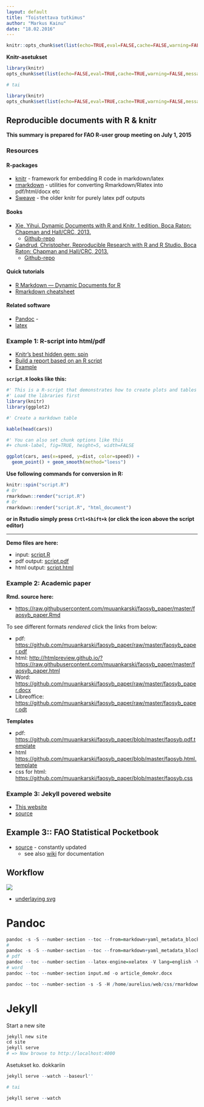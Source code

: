 ```yaml
---
layout: default
title: "Toistettava tutkimus"
author: "Markus Kainu"
date: "18.02.2016"
---
```


```r
knitr::opts_chunk$set(list(echo=TRUE,eval=FALSE,cache=FALSE,warning=FALSE,message=FALSE,cache.path="~/knitr_cache/luntti/"))
```


**Knitr-asetukset**

```r
library(knitr)
opts_chunk$set(list(echo=FALSE,eval=TRUE,cache=TRUE,warning=FALSE,message=FALSE))

# tai 

library(knitr)
opts_chunk$set(list(echo=FALSE,eval=TRUE,cache=TRUE,warning=FALSE,message=FALSE,fig.height=4,dev="pdf",opts_chunk$set(fig.path = paste('figure/my-prefix-', org, sep = ''))))

```


## Reproducible documents with R & knitr

**This summary is prepared for FAO R-user group meeting on July 1, 2015**


### Resources

#### R-packages

- [knitr](http://yihui.name/knitr/) - framework for embedding R code in markdown/latex
- [rmarkdown](http://rmarkdown.rstudio.com/) - utilities for converting Rmarkdown/Rlatex into pdf/html/docx etc
- [Sweave](https://www.statistik.lmu.de/~leisch/Sweave/) - the older knitr for purely latex pdf outputs


#### Books

- [Xie, Yihui. Dynamic Documents with R and Knitr. 1 edition. Boca Raton: Chapman and Hall/CRC, 2013.](https://www.crcpress.com/product/isbn/9781482203530)
    - [Github-repo](https://github.com/yihui/knitr-book/)
- [Gandrud, Christopher. Reproducible Research with R and R Studio. Boca Raton: Chapman and Hall/CRC, 2013.](https://www.crcpress.com/product/isbn/9781466572843)
    - [Github-repo](https://github.com/christophergandrud/Rep-Res-Book)


#### Quick tutorials

- [R Markdown — Dynamic Documents for R](http://rmarkdown.rstudio.com/)
- [Rmarkdown cheatsheet](http://www.rstudio.com/wp-content/uploads/2015/02/rmarkdown-cheatsheet.pdf)

#### Related software

- [Pandoc](http://pandoc.org/) - 
- [latex](http://www.latex-project.org/)



### Example 1: R-script into html/pdf

- [Knitr's best hidden gem: spin](http://deanattali.com/2015/03/24/knitrs-best-hidden-gem-spin/)
- [Build a report based on an R script](http://yihui.name/knitr/demo/stitch/)
- [Example](https://github.com/yihui/knitr/blob/master/inst/examples/knitr-spin.R)

**`script.R` looks like this:**

```r
#' This is a R-script that demonstrates how to create plots and tables
#' Load the libraries first
library(knitr)
library(ggplot2)

#' Create a markdown table

kable(head(cars))

#' You can also set chunk options like this
#+ chunk-label, fig=TRUE, height=5, width=FALSE

ggplot(cars, aes(x=speed, y=dist, color=speed)) +
  geom_point() + geom_smooth(method="loess")

```

**Use following commands for conversion in R:**

```r
knitr::spin("script.R")
# Or
rmarkdown::render("script.R")
# Or
rmarkdown::render("script.R", "html_document")
```

**or in Rstudio simply press `Crtl+Shift+k` (or click the icon above the script editor)**

***

**Demo files are here:**

- input: [script.R](script.R)
- pdf output: [script.pdf](script.pdf)
- html output: [script.html](script.html)


### Example 2: Academic paper

**Rmd. source here:**

- <https://raw.githubusercontent.com/muuankarski/faosyb_paper/master/faosyb_paper.Rmd>

To see different formats *rendered* click the links from below:

- pdf: <https://github.com/muuankarski/faosyb_paper/raw/master/faosyb_paper.pdf>
- html: <http://htmlpreview.github.io/?https://raw.githubusercontent.com/muuankarski/faosyb_paper/master/faosyb_paper.html>
- Word: <https://github.com/muuankarski/faosyb_paper/raw/master/faosyb_paper.docx>
- Libreoffice: <https://github.com/muuankarski/faosyb_paper/raw/master/faosyb_paper.odt>


**Templates**

- pdf: <https://github.com/muuankarski/faosyb_paper/blob/master/faosyb.pdf.template>
- html <https://github.com/muuankarski/faosyb_paper/blob/master/faosyb.html.template>
- css for html: <https://github.com/muuankarski/faosyb_paper/blob/master/faosyb.css>


### Example 3: Jekyll povered website

- [This website](http://muuankarski.github.io/luntti/)
- [source](https://github.com/muuankarski/luntti)

## Example 3:: FAO Statistical Pocketbook

- [source](https://github.com/UNFAOstatistics/pocketbook) - constantly updated
    - see also [wiki](https://github.com/unfaostatistics/pocketbook/wiki) for documentation


## Workflow

![](knitr_gif/knitr.gif)

- [underlaying svg](knitr_gif/analyysi_gif.svg)


# Pandoc


```r
pandoc -s -S --number-section --toc --from=markdown+yaml_metadata_block -H koko_css_mukaan.css source.md -o output.html
#
pandoc -s -S --number-section --toc --from=markdown+yaml_metadata_block --css css_mukana_hakemistossa.css source.md -o output.html
# pdf
pandoc --toc --number-section --latex-engine=xelatex -V lang=english -V papersize:a4paper -V documentclass=scrartcl input.md -o article_demokr.pdf
# word
pandoc --toc --number-section input.md -o article_demokr.docx

pandoc --toc --number-section -s -S -H /home/aurelius/web/css/rmarkdown.css -r markdown+grid_tables+table_captions+yaml_metadata_block paperi-gaudeamus.md -o index.html

```


# Jekyll


Start a new site

```r
jekyll new site
cd site
jekyll serve
# => Now browse to http://localhost:4000
```


Asetukset ko. dokkariin

```r
jekyll serve --watch --baseurl''

# tai

jekyll serve --watch

```



